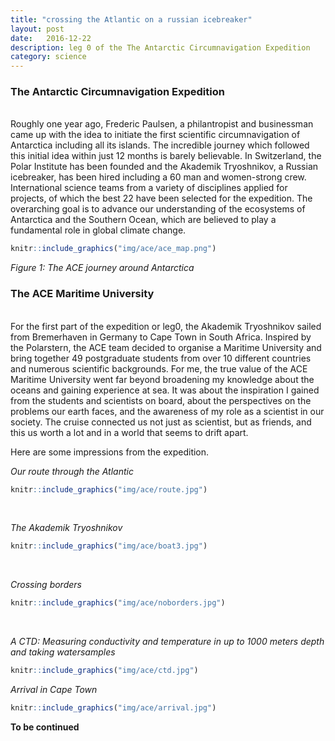 ```yaml
---
title: "crossing the Atlantic on a russian icebreaker"
layout: post
date:   2016-12-22
description: leg 0 of the The Antarctic Circumnavigation Expedition
category: science
---
```


### The Antarctic Circumnavigation Expedition
<br>
Roughly one year ago, Frederic Paulsen, a philantropist and businessman came up with the idea to initiate the first scientific circumnavigation of Antarctica including all its islands. The incredible journey which followed this initial idea within just 12 months is barely believable. In Switzerland, the Polar Institute has been founded and the Akademik Tryoshnikov, a Russian icebreaker, has been hired including a 60 man and women-strong crew. International science teams from a variety of disciplines applied for projects, of which the best 22 have been selected for the expedition. The overarching goal is to advance our understanding of the ecosystems of Antarctica and the Southern Ocean, which are believed to play a fundamental role in global climate change.


```r
knitr::include_graphics("img/ace/ace_map.png")
```
*Figure 1: The ACE journey around Antarctica*
<br>

### The ACE Maritime University
<br>
For the first part of the expedition or leg0, the Akademik Tryoshnikov sailed from Bremerhaven in Germany to Cape Town in South Africa. Inspired by the Polarstern, the ACE team decided to organise a Maritime University and bring together 49 postgraduate students from over 10 different countries and numerous scientific backgrounds. For me, the true value of the ACE Maritime University went far beyond broadening my knowledge about the oceans and gaining experience at sea. It was about the inspiration I gained from the students and scientists on board, about the perspectives on the problems our earth faces, and the awareness of my role as a scientist in our society. The cruise connected us not just as scientist, but as friends, and this us worth a lot and in a world that seems to drift apart.

Here are some impressions from the expedition.
<br>

*Our route through the Atlantic*
```r
knitr::include_graphics("img/ace/route.jpg")
``` 

<br>

*The Akademik Tryoshnikov*
```r
knitr::include_graphics("img/ace/boat3.jpg")
```

<br>

*Crossing borders*
```r
knitr::include_graphics("img/ace/noborders.jpg")
```

<br>

*A CTD: Measuring conductivity and temperature in up to 1000 meters depth and taking watersamples*
```r
knitr::include_graphics("img/ace/ctd.jpg")
```

*Arrival in Cape Town*
```r
knitr::include_graphics("img/ace/arrival.jpg")
```


**To be continued**